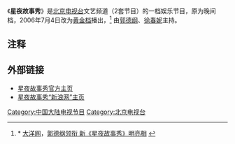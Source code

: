 {{update|time=2012-05-15T08:38:44+00:00}}
《'''星夜故事秀'''》是[[北京电视台|北京电视台]]文艺频道（2套节目）的一档娱乐节目，原为晚间档，2006年7月4日改为[[黄金档|黄金档]]播出，<ref>* [[大洋网|大洋网]]，[http://bookcity.dayoo.com/node_6/node_43/2006/07/03/115190605712456.shtml 郭德纲领衔 新《星夜故事秀》明亮相] {{webarchive|url=https://web.archive.org/web/20061022014625/http://bookcity.dayoo.com/node_6/node_43/2006/07/03/115190605712456.shtml |date=2006-10-22 }}</ref> 由[[郭德纲|郭德纲]]、[[徐春妮|徐春妮]]主持。

==注释==
<references />

==外部链接==
* [https://web.archive.org/web/20061128092458/http://www.btv.com.cn/btvweb/wenyi/node_1534.htm 星夜故事秀官方主页]
* [http://ent.sina.com.cn/f/xygsx/index.shtml 星夜故事秀“新浪网”主页] {{Wayback|url=http://ent.sina.com.cn/f/xygsx/index.shtml |date=20160304110234 }}

{{中国电视小作品}}

[[Category:中国大陆电视节目|Category:中国大陆电视节目]]
[[Category:北京电视台|Category:北京电视台]]
